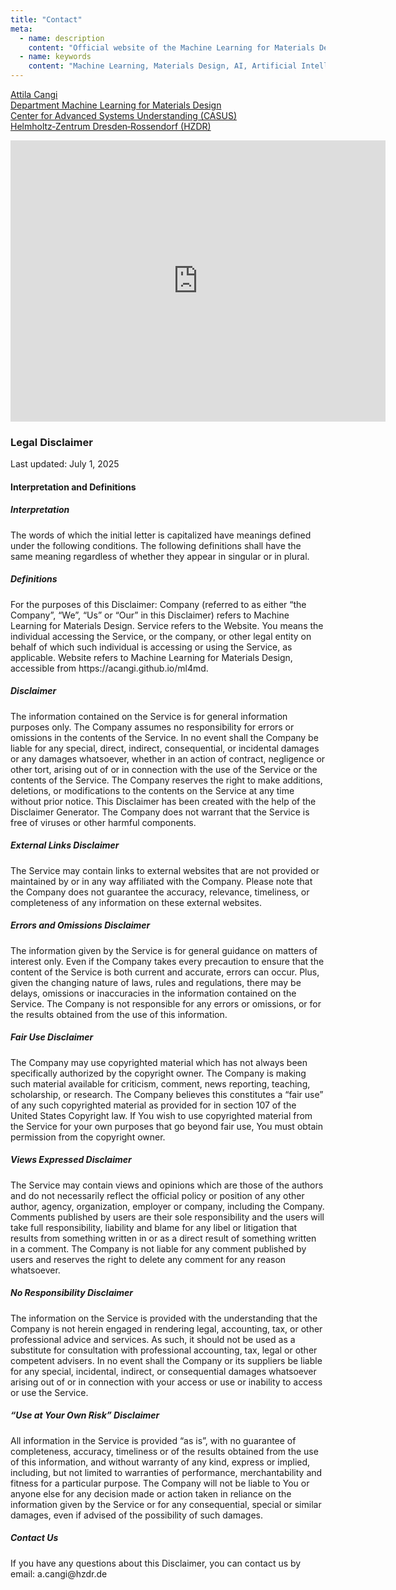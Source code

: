 ```yaml
---
title: "Contact"
meta:
  - name: description
    content: "Official website of the Machine Learning for Materials Design (ML4MD) Lab, led by Attila Cangi. Contact information section."
  - name: keywords
    content: "Machine Learning, Materials Design, AI, Artificial Intelligence, Cangi Lab, Contact"
---
```


[Attila Cangi](https://www.hzdr.de/db/!ContMan.Visi.Card?pUser=139621&pNid=1227&pLang=en){target="_blank"}<br>
[Department Machine Learning for Materials Design](https://www.casus.science/?page_id=4660){target="_blank"}<br>
[Center for Advanced Systems Understanding (CASUS)](https://www.casus.science){target="_blank"}<br> 
[Helmholtz‑Zentrum Dresden‑Rossendorf (HZDR)](https://www.hzdr.de){target="_blank"}<br>

<iframe src="https://www.google.com/maps/embed?pb=!1m18!1m12!1m3!1d2502.4633107893223!2d14.974382076604273!3d51.15524733636819!2m3!1f0!2f0!3f0!3m2!1i1024!2i768!4f13.1!3m3!1m2!1s0x4708dd50d7252c41%3A0x2b8364884b1f8926!2sCASUS%20-%20Center%20for%20Advanced%20Systems%20Understanding%20am%20HZDR!5e0!3m2!1sen!2sde!4v1751294459296!5m2!1sen!2sde" width="600" height="450" style="border:0;" allowfullscreen="" loading="lazy" referrerpolicy="no-referrer-when-downgrade"></iframe>



### Legal Disclaimer
Last updated: July 1, 2025

#### Interpretation and Definitions
##### Interpretation
The words of which the initial letter is capitalized have meanings defined under the following conditions. The following definitions shall have the same meaning regardless of whether they appear in singular or in plural.

##### Definitions
For the purposes of this Disclaimer:
Company (referred to as either "the Company", "We", "Us" or "Our" in this Disclaimer) refers to Machine Learning for Materials Design.
Service refers to the Website.
You means the individual accessing the Service, or the company, or other legal entity on behalf of which such individual is accessing or using the Service, as applicable.
Website refers to Machine Learning for Materials Design, accessible from https://acangi.github.io/ml4md.

##### Disclaimer
The information contained on the Service is for general information purposes only.
The Company assumes no responsibility for errors or omissions in the contents of the Service.
In no event shall the Company be liable for any special, direct, indirect, consequential, or incidental damages or any damages whatsoever, whether in an action of contract, negligence or other tort, arising out of or in connection with the use of the Service or the contents of the Service. The Company reserves the right to make additions, deletions, or modifications to the contents on the Service at any time without prior notice. This Disclaimer has been created with the help of the Disclaimer Generator.
The Company does not warrant that the Service is free of viruses or other harmful components.

##### External Links Disclaimer
The Service may contain links to external websites that are not provided or maintained by or in any way affiliated with the Company.
Please note that the Company does not guarantee the accuracy, relevance, timeliness, or completeness of any information on these external websites.

##### Errors and Omissions Disclaimer
The information given by the Service is for general guidance on matters of interest only. Even if the Company takes every precaution to ensure that the content of the Service is both current and accurate, errors can occur. Plus, given the changing nature of laws, rules and regulations, there may be delays, omissions or inaccuracies in the information contained on the Service.
The Company is not responsible for any errors or omissions, or for the results obtained from the use of this information.

##### Fair Use Disclaimer
The Company may use copyrighted material which has not always been specifically authorized by the copyright owner. The Company is making such material available for criticism, comment, news reporting, teaching, scholarship, or research.
The Company believes this constitutes a "fair use" of any such copyrighted material as provided for in section 107 of the United States Copyright law.
If You wish to use copyrighted material from the Service for your own purposes that go beyond fair use, You must obtain permission from the copyright owner.

##### Views Expressed Disclaimer
The Service may contain views and opinions which are those of the authors and do not necessarily reflect the official policy or position of any other author, agency, organization, employer or company, including the Company.
Comments published by users are their sole responsibility and the users will take full responsibility, liability and blame for any libel or litigation that results from something written in or as a direct result of something written in a comment. The Company is not liable for any comment published by users and reserves the right to delete any comment for any reason whatsoever.

##### No Responsibility Disclaimer
The information on the Service is provided with the understanding that the Company is not herein engaged in rendering legal, accounting, tax, or other professional advice and services. As such, it should not be used as a substitute for consultation with professional accounting, tax, legal or other competent advisers.
In no event shall the Company or its suppliers be liable for any special, incidental, indirect, or consequential damages whatsoever arising out of or in connection with your access or use or inability to access or use the Service.

##### "Use at Your Own Risk" Disclaimer
All information in the Service is provided "as is", with no guarantee of completeness, accuracy, timeliness or of the results obtained from the use of this information, and without warranty of any kind, express or implied, including, but not limited to warranties of performance, merchantability and fitness for a particular purpose.
The Company will not be liable to You or anyone else for any decision made or action taken in reliance on the information given by the Service or for any consequential, special or similar damages, even if advised of the possibility of such damages.

##### Contact Us
If you have any questions about this Disclaimer, you can contact us by email: a.cangi@hzdr.de